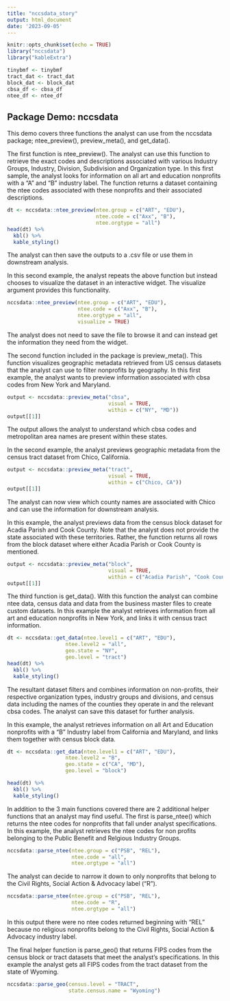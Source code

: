 ```yaml
---
title: "nccsdata_story"
output: html_document
date: '2023-09-05'
---
```


```r
knitr::opts_chunk$set(echo = TRUE)
library("nccsdata")
library("kableExtra")

tinybmf <- tinybmf
tract_dat <- tract_dat
block_dat <- block_dat
cbsa_df <- cbsa_df
ntee_df <- ntee_df
```

## Package Demo: nccsdata

This demo covers three functions the analyst can use from the nccsdata package; ntee_preview(), preview_meta(), and get_data().

The first function is ntee_preview(). The analyst can use this function to retrieve the exact codes and descriptions associated with various Industry Groups, Industry, Division, Subdivision and Organization type. In this first sample, the analyst looks for information on all art and education nonprofits with a "A" and "B" industry label. The function returns a dataset containing the ntee codes associated with these nonprofits and their associated descriptions.

```r
dt <- nccsdata::ntee_preview(ntee.group = c("ART", "EDU"),
                             ntee.code = c("Axx", "B"),
                             ntee.orgtype = "all")
head(dt) %>%
  kbl() %>%
  kable_styling()
```

The analyst can then save the outputs to a .csv file or use them in downstream analysis.

In this second example, the analyst repeats the above function but instead chooses to visualize the dataset in an interactive widget. The visualize argument provides this functionality.

```r
nccsdata::ntee_preview(ntee.group = c("ART", "EDU"),
                       ntee.code = c("Axx", "B"),
                       ntee.orgtype = "all",
                       visualize = TRUE)
```

The analyst does not need to save the file to browse it and can instead get the information they need from the widget.

The second function included in the package is preview_meta(). This function visualizes geographic metadata retrieved from US census datasets that the analyst can use to filter nonprofits by geography. In this first example, the analyst wants to preview information associated with cbsa codes from New York and Maryland.

```r
output <- nccsdata::preview_meta("cbsa",
                                 visual = TRUE,
                                 within = c("NY", "MD"))
output[[1]]
```

The output allows the analyst to understand which cbsa codes and metropolitan area names are present within
these states.

In the second example, the analyst previews geographic metadata from the census tract dataset from Chico, California.

```r
output <- nccsdata::preview_meta("tract",
                                 visual = TRUE,
                                 within = c("Chico, CA"))
output[[1]]
```

The analyst can now view which county names are associated with Chico and can use the information for downstream analysis.

In this example, the analyst previews data from the census block dataset for Acadia Parish and Cook County. Note that the analyst does not provide the state associated with these territories. Rather, the function returns all rows from the block dataset where either Acadia Parish or Cook County is mentioned.

```r
output <- nccsdata::preview_meta("block",
                                 visual = TRUE,
                                 within = c("Acadia Parish", "Cook County"))
output[[1]]
```

The third function is get_data(). With this function the analyst can combine ntee data, census data and data from the business master files to create custom datasets. In this example the analyst retrieves information from all art and education nonprofits in New York, and links it with census tract information.

```r
dt <- nccsdata::get_data(ntee.level1 = c("ART", "EDU"),
                   ntee.level2 = "all",
                   geo.state = "NY",
                   geo.level = "tract")
head(dt) %>%
  kbl() %>%
  kable_styling()
```

The resultant dataset filters and combines information on non-profits, their respective organization types, industry groups and divisions, and census data including the names of the counties they operate in and the relevant cbsa codes. The analyst can save this dataset for further analysis.

In this example, the analyst retrieves information on all Art and Education nonprofits with a "B" Industry label from California and Maryland, and links them together with census block data.

```r

dt <- nccsdata::get_data(ntee.level1 = c("ART", "EDU"),
                   ntee.level2 = "B",
                   geo.state = c("CA", "MD"),
                   geo.level = "block")

head(dt) %>%
  kbl() %>%
  kable_styling()
```

In addition to the 3 main functions covered there are 2 additional helper functions that an analyst may find useful. The first is parse_ntee() which returns the ntee codes for nonprofits that fall under analyst specifications. In this example, the analyst retrieves the ntee codes for non profits belonging to the Public Benefit and Relgious Industry Groups.

```r
nccsdata::parse_ntee(ntee.group = c("PSB", "REL"),
                     ntee.code = "all",
                     ntee.orgtype = "all")
```

The analyst can decide to narrow it down to only nonprofits that belong to the Civil Rights, Social Action & Advocacy label ("R").

```r
nccsdata::parse_ntee(ntee.group = c("PSB", "REL"),
                     ntee.code = "R",
                     ntee.orgtype = "all")
```

In this output there were no ntee codes returned beginning with "REL" because no religious nonprofits belong to the Civil Rights, Social Action & Advocacy industry label.

The final helper function is parse_geo() that returns FIPS codes from the census block or tract datasets that meet the analyst's specifications. In this example the analyst gets all FIPS codes from the tract dataset from the state of Wyoming.

```r
nccsdata::parse_geo(census.level = "TRACT",
                    state.census.name = "Wyoming")
```
